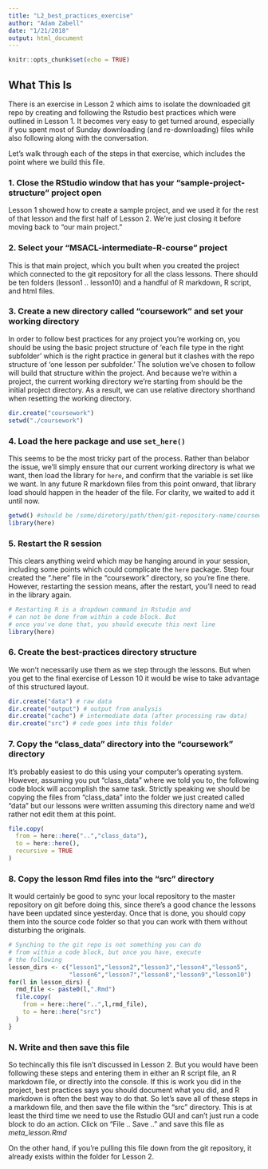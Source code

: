 ```yaml
---
title: "L2_best_practices_exercise"
author: "Adam Zabell"
date: "1/21/2018"
output: html_document
---
```


```r
knitr::opts_chunk$set(echo = TRUE)

```

## What This Is
There is an exercise in Lesson 2 which aims to isolate the downloaded git repo by creating and following the Rstudio best practices which were outlined in Lesson 1. It becomes very easy to get turned around, especially if you spent most of Sunday downloading (and re-downloading) files while also following along with the conversation.

Let's walk through each of the steps in that exercise, which includes the point where we build this file. 

### 1. Close the RStudio window that has your "sample-project-structure" project open
Lesson 1 showed how to create a sample project, and we used it for the rest of that lesson and the first half of Lesson 2. We're just closing it before moving back to "our main project."

### 2. Select your "MSACL-intermediate-R-course" project
This is that main project, which you built when you created the project which connected to the git repository for all the class lessons. There should be ten folders (lesson1 .. lesson10) and a handful of R markdown, R script, and html files.

### 3. Create a new directory called "coursework" and set your working directory
In order to follow best practices for any project you're working on, you should be using the basic project structure of 'each file type in the right subfolder' which is the right practice in general but it clashes with the repo structure of 'one lesson per subfolder.' The solution we've chosen to follow will build that structure within the project. And because we're within a project, the current working directory we're starting from should be the initial project directory. As a result, we can use relative directory shorthand when resetting the working directory.  
```r
dir.create("coursework")
setwd("./coursework")
```

### 4. Load the here package and use `set_here()` 
This seems to be the most tricky part of the process. Rather than belabor the issue, we'll simply ensure that our current working directory is what we want, then load the library for `here`, and confirm that the variable is set like we want. In any future R markdown files from this point onward, that library load should happen in the header of the file. For clarity, we waited to add it until now.
```r
getwd() #should be /some/diretory/path/then/git-repository-name/coursework
library(here)
```

### 5. Restart the **R** session
This clears anything weird which may be hanging around in your session, including some points which could complicate the `here` package. Step four created the ".here" file in the "coursework" directory, so you're fine there. However, restarting the session means, after the restart, you'll need to read in the library again. 
```r
# Restarting R is a dropdown command in Rstudio and
# can not be done from within a code block. But 
# once you've done that, you should execute this next line
library(here)
```

### 6. Create the best-practices directory structure
We won't necessarily use them as we step through the lessons. But when you get to the final exercise of Lesson 10 it would be wise to take advantage of this structured layout.
```r
dir.create("data") # raw data
dir.create("output") # output from analysis
dir.create("cache") # intermediate data (after processing raw data)
dir.create("src") # code goes into this folder
```

### 7. Copy the "class_data" directory into the "coursework" directory
It's probably easiest to do this using your computer's operating system. However, assuming you put "class_data" where we told you to, the following code block will accomplish the same task. Strictly speaking we should be copying the files from "class_data" into the folder we just created called "data" but our lessons were written assuming this directory name and we'd rather not edit them at this point.
```r
file.copy(
  from = here::here("..","class_data"),
  to = here::here(),
  recursive = TRUE
)
```

### 8. Copy the lesson Rmd files into the "src" directory
It would certainly be good to sync your local repository to the master repository on git before doing this, since there's a good chance the lessons have been updated since yesterday. Once that is done, you should copy them into the source code folder so that you can work with them without disturbing the originals.
```r
# Synching to the git repo is not something you can do
# from within a code block, but once you have, execute
# the following
lesson_dirs <- c("lesson1","lesson2","lesson3","lesson4","lesson5",
                 "lesson6","lesson7","lesson8","lesson9","lesson10")
for(l in lesson_dirs) {
  rmd_file <- paste0(l,".Rmd")
  file.copy(
    from = here::here("..",l,rmd_file),
    to = here::here("src")
  )
}
```

### N. Write and then save this file 
So techincally this file isn't discussed in Lesson 2. But you would have been following these steps and entering them in either an R script file, an R markdown file, or directly into the console. If this is work you did in the project, best practices says you should document what you did, and R markdown is often the best way to do that. So let's save all of these steps in a markdown file, and then save the file within the "src" directory. This is at least the third time we need to use the Rstudio GUI and can't just run a code block to do an action. Click on "File .. Save .." and save this file as *meta_lesson.Rmd*

On the other hand, if you're pulling this file down from the git repository, it already exists within the folder for Lesson 2.